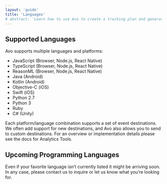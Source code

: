 ```yaml
---
layout: 'guide'
title: 'Languages'
# abstract: 'Learn how to use Avo to create a tracking plan and generate high quality, actionable data.'
---
```



## <a name="supported-programming-languages"></a> Supported Languages

Avo supports multiple languages and platforms:

- JavaScript (Browser, Node.js, React Native)
- TypeScript (Browser, Node.js, React Native)
- ReasonML (Browser, Node.js, React Native)
- Java (Android)
- Kotlin (Android)
- Objective-C (iOS)
- Swift (iOS)
- Python 2.7
- Python 3
- Ruby
- C# (Unity)

Each platform/language combination supports a set of event destinations. We often add support for new destinations, and Avo also allows you to send to custom destinations.
For an overview or implementation details please see the <Link href="/analytics"><a>docs for Analytics Tools</a></Link>.

## <a name="upcoming-programming-languages"></a> Upcoming Programming Languages

Even if your favorite language isn’t currently listed it might be arriving soon. In any
case, please <Link href="/help/troubleshooting"><a>contact us</a></Link> to inquire
or let us know what you’re looking for.
